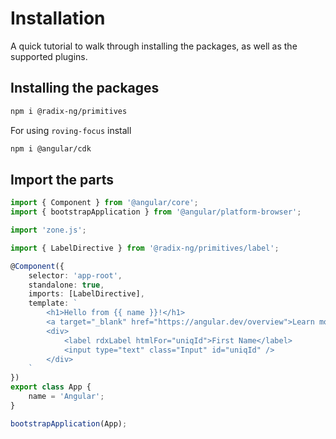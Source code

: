 
<Meta title="Overview/Installation" />

# Installation

A quick tutorial to walk through installing the packages, as well as the supported plugins.

## Installing the packages

```bash
npm i @radix-ng/primitives
```

For using `roving-focus` install

```bash
npm i @angular/cdk
```

## Import the parts

```typescript
import { Component } from '@angular/core';
import { bootstrapApplication } from '@angular/platform-browser';

import 'zone.js';

import { LabelDirective } from '@radix-ng/primitives/label';

@Component({
    selector: 'app-root',
    standalone: true,
    imports: [LabelDirective],
    template: `
        <h1>Hello from {{ name }}!</h1>
        <a target="_blank" href="https://angular.dev/overview">Learn more about Angular</a>
        <div>
            <label rdxLabel htmlFor="uniqId">First Name</label>
            <input type="text" class="Input" id="uniqId" />
        </div>
    `
})
export class App {
    name = 'Angular';
}

bootstrapApplication(App);
```
